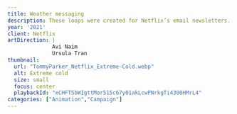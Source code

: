```yaml
---
title: Weather messaging
description: These loops were created for Netflix’s email newsletters. Using weather data from the reader’s location, the email would show the relevant illustration and suggest staying in and watching one of their shows.
year: '2021'
client: Netflix
artDirection: |
              Avi Naim
              Ursula Tran
thumbnail:
  url: "TommyParker_Netflix_Extreme-Cold.webp"
  alt: Extreme cold
  size: small
  focus: center
  playbackId: "eCHFTSbWIgttMor515c67y01akLcwPNrkgTi4300HMrL4"
categories: ["Animation","Campaign"]
---
```


<ProjectVideo
  playbackId="eCHFTSbWIgttMor515c67y01akLcwPNrkgTi4300HMrL4"
  aspectRatio="16/9"
  className="video-container aspect-[16/9]"
/>

<ProjectVideo
  playbackId="y3nVWHCzpyuJnkpIeiOO9IyVDJ00A02QGsamDLGS1z02SU"
  aspectRatio="16/9"
  className="video-container aspect-[16/9]"
/>

<ProjectVideo
  playbackId="u2tkiRMB4IHoh6iqruQiojsPyykAU5ZS5lkXI8sfB00Y"
  aspectRatio="16/9"
  className="video-container aspect-[16/9]"
/>
